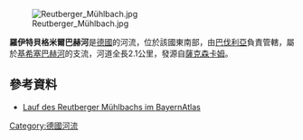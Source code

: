 {{Coord|47.81897|N|11.63117|E|display=title}}
[[Image:Reutberger_Mühlbach.jpg|right]]

'''羅伊特貝格米爾巴赫河'''是[[德國|德國]]的河流，位於該國東南部，由[[巴伐利亞|巴伐利亞]]負責管轄，屬於[[基希塞巴赫河|基希塞巴赫河]]的支流，河道全長2.1公里，發源自[[薩克森卡姆|薩克森卡姆]]。

==參考資料==
* [https://v.bayern.de/7F7hT Lauf des Reutberger Mühlbachs im BayernAtlas]

{{Germany-geo-stub}}
[[Category:德國河流|Category:德國河流]]